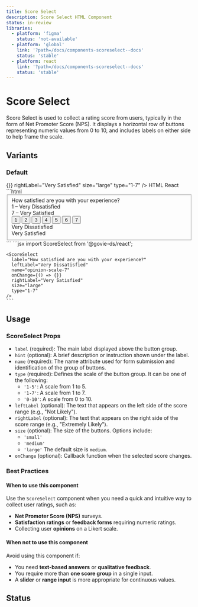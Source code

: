 ```yaml
---
title: Score Select
description: Score Select HTML Component
status: in-review
libraries:
  - platform: 'figma'
    status: 'not-available'
  - platform: 'global'
    link: '?path=/docs/components-scoreselect--docs'
    status: 'stable'
  - platform: react
    link: '?path=/docs/components-scoreselect--docs'
    status: 'stable'
---
```


# Score Select

Score Select is used to collect a rating score from users, typically in the form of Net Promoter Score (NPS). It displays a horizontal row of buttons representing numeric values from 0 to 10, and includes labels on either side to help frame the scale.

## Variants

### Default

<ComponentContainer>
  <ScoreSelect
    label="How satisfied are you with your experience?"
    leftLabel="Very Dissatisfied"
    name="opinion-scale-7"
    onChange={() => {}}
    rightLabel="Very Satisfied"
    size="large"
    type="1-7"
  />
</ComponentContainer>

<Tabs id="scoreSelectTabs">
  <TabList>
    <TabItem value="html" checked>HTML</TabItem>
    <TabItem value="react">React</TabItem>
  </TabList>
  <TabPanel value="html">
    ```html
    <fieldset class="gi-w-full">
      <div class="gi-pb-3 gi-flex gi-flex-col">
        <label class="gi-text-md gi-label gi-font-bold" id="opinion-7-label">How satisfied are you with your experience?</label>
      </div>
      <div class="gi-score-select-button-group">
        <div class="gi-score-select-labels-responsive" aria-hidden="true">
          <div>1 – Very Dissatisfied</div>
          <div>7 – Very Satisfied</div>
        </div>
        <div class="gi-btn-group" role="radiogroup" aria-labelledby="opinion-7-label">
          <button class="gi-btn gi-btn-large gi-btn-secondary-dark" role="radio" aria-checked="false" name="opinion-7" id="score-select-0" data-value="1">1</button>
          <button class="gi-btn gi-btn-large gi-btn-secondary-dark" role="radio" aria-checked="false" name="opinion-7" id="score-select-1" data-value="2">2</button>
          <button class="gi-btn gi-btn-large gi-btn-secondary-dark" role="radio" aria-checked="false" name="opinion-7" id="score-select-2" data-value="3">3</button>
          <button class="gi-btn gi-btn-large gi-btn-secondary-dark" role="radio" aria-checked="false" name="opinion-7" id="score-select-3" data-value="4">4</button>
          <button class="gi-btn gi-btn-large gi-btn-secondary-dark" role="radio" aria-checked="false" name="opinion-7" id="score-select-4" data-value="5">5</button>
          <button class="gi-btn gi-btn-large gi-btn-secondary-dark" role="radio" aria-checked="false" name="opinion-7" id="score-select-5" data-value="6">6</button>
          <button class="gi-btn gi-btn-large gi-btn-secondary-dark" role="radio" aria-checked="false" name="opinion-7" id="score-select-6" data-value="7">7</button>
        </div>
        <div class="gi-score-select-labels" aria-hidden="true">
          <div>Very Dissatisfied</div>
          <div>Very Satisfied</div>
        </div>
      </div>
    </fieldset>
  ```
  </TabPanel>
  <TabPanel value="react">
    ```jsx
    import ScoreSelect from '@govie-ds/react';

    <ScoreSelect
      label="How satisfied are you with your experience?"
      leftLabel="Very Dissatisfied"
      name="opinion-scale-7"
      onChange={() => {}}
      rightLabel="Very Satisfied"
      size="large"
      type="1-7"
    />
    ```

  </TabPanel>
</Tabs>

## Usage

### ScoreSelect Props

- `label` (required): The main label displayed above the button group.
- `hint` (optional): A brief description or instruction shown under the label.
- `name` (required): The name attribute used for form submission and identification of the group of buttons.
- `type` (required): Defines the scale of the button group. It can be one of the following:
  - `'1-5'`: A scale from 1 to 5.
  - `'1-7'`: A scale from 1 to 7.
  - `'0-10'`: A scale from 0 to 10.
- `leftLabel` (optional): The text that appears on the left side of the score range (e.g., "Not Likely").
- `rightLabel` (optional): The text that appears on the right side of the score range (e.g., "Extremely Likely").
- `size` (optional): The size of the buttons. Options include:
  - `'small'`
  - `'medium'`
  - `'large'`
    The default size is `medium`.
- `onChange` (optional): Callback function when the selected score changes.

### Best Practices

#### When to use this component

Use the `ScoreSelect` component when you need a quick and intuitive way to collect user ratings, such as:

- **Net Promoter Score (NPS)** surveys.
- **Satisfaction ratings** or **feedback forms** requiring numeric ratings.
- Collecting user **opinions** on a Likert scale.

#### When not to use this component

Avoid using this component if:

- You need **text-based answers** or **qualitative feedback**.
- You require more than **one score group** in a single input.
- A **slider** or **range input** is more appropriate for continuous values.

## Status

<ComponentStatusBlock componentId="score-select" />
